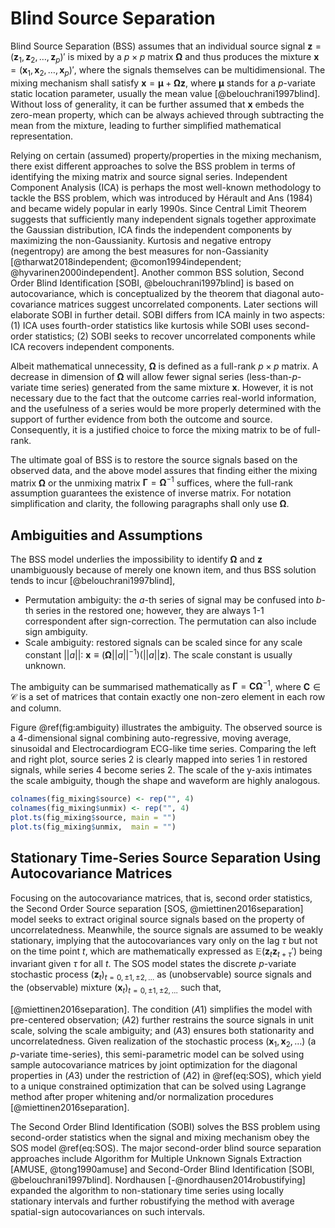 # Blind Source Separation {#sobi}

Blind Source Separation (BSS) assumes that an individual source signal $\boldsymbol{z}=(\boldsymbol{z}_1, \boldsymbol{z}_2,\dots,\boldsymbol{z}_p)'$ is mixed by a $p\times p$ matrix $\boldsymbol{\Omega}$ and thus produces the mixture $\boldsymbol{x}=(\boldsymbol{x}_1, \boldsymbol{x}_2,\dots,\boldsymbol{x}_p)'$, where the signals themselves can be multidimensional. The mixing mechanism shall satisfy $\boldsymbol x = \boldsymbol \mu + \boldsymbol\Omega \boldsymbol z$, where $\boldsymbol\mu$ stands for a $p$-variate static location parameter, usually the mean value [@belouchrani1997blind]. Without loss of generality, it can be further assumed that $\boldsymbol x$ embeds the zero-mean property, which can be always achieved through subtracting the mean from the mixture, leading to further simplified mathematical representation.

Relying on certain (assumed) property/properties in the mixing mechanism, there exist different approaches to solve the BSS problem in terms of identifying the mixing matrix and source signal series. Independent Component Analysis (ICA) is perhaps the most well-known methodology to tackle the BSS problem, which was introduced by Hérault and Ans (1984) and became widely popular in early 1990s. Since Central Limit Theorem suggests that sufficiently many independent signals together approximate the Gaussian distribution, ICA finds the independent components by maximizing the non-Gaussianity. Kurtosis and negative entropy (negentropy) are among the best measures for non-Gassianity [@tharwat2018independent; @comon1994independent; @hyvarinen2000independent]. Another common BSS solution, Second Order Blind Identification [SOBI, @belouchrani1997blind] is based on autocovariance, which is conceptualized by the theorem that diagonal auto-covariance matrices suggest uncorrelated components. Later sections will elaborate SOBI in further detail. SOBI differs from ICA mainly in two aspects: (1) ICA uses fourth-order statistics like kurtosis while SOBI uses second-order statistics; (2) SOBI seeks to recover uncorrelated components while ICA recovers independent components.

Albeit mathematical unnecessity, $\boldsymbol{\Omega}$ is defined as a full-rank $p\times p$ matrix. A decrease in dimension of $\boldsymbol{\Omega}$ will allow fewer signal series (less-than-$p$-variate time series) generated from the same mixture $\boldsymbol{x}$. However, it is not necessary due to the fact that the outcome carries real-world information, and the usefulness of a series would be more properly determined with the support of further evidence from both the outcome and source. Consequently, it is a justified choice to force the mixing matrix to be of full-rank.

The ultimate goal of BSS is to restore the source signals based on the observed data, and the above model assures that finding either the mixing matrix $\boldsymbol{\Omega}$ or the unmixing matrix $\boldsymbol{\Gamma}= \boldsymbol{\Omega}^{-1}$ suffices, where the full-rank assumption guarantees the existence of inverse matrix. For notation simplification and clarity, the following paragraphs shall only use $\boldsymbol\Omega$. 

## Ambiguities and Assumptions

The BSS model underlies the impossibility to identify $\boldsymbol\Omega$ and $\boldsymbol z$ unambiguously because of merely one known item, and thus BSS solution tends to incur [@belouchrani1997blind],

- Permutation ambiguity: the $a$-th series of signal may be confused into $b$-th series in the restored one; however, they are always 1-1 correspondent after sign-correction. The permutation can also include sign ambiguity.
- Scale ambiguity: restored signals can be scaled since for any scale constant $||a||:\ \boldsymbol x \equiv \big(\boldsymbol\Omega ||a||^{-1} \big) \big(||a|| \boldsymbol z \big)$. The scale constant is usually unknown.

The ambiguity can be summarised mathematically as $\boldsymbol\Gamma = \boldsymbol{C \Omega}^{-1}$, where $\boldsymbol C \in \mathcal C$ is a set of matrices that contain exactly one non-zero element in each row and column.

Figure \@ref(fig:ambiguity) illustrates the ambiguity. The observed source is a 4-dimensional signal combining auto-regressive, moving average, sinusoidal and Electrocardiogram ECG-like time series. Comparing the left and right plot, source series 2 is clearly mapped into series 1 in restored signals, while series 4 become series 2. The scale of the y-axis intimates the scale ambiguity, though the shape and waveform are highly analogous.

```r
colnames(fig_mixing$source) <- rep("", 4)
colnames(fig_mixing$unmix) <- rep("", 4)
plot.ts(fig_mixing$source, main = "")
plot.ts(fig_mixing$unmix,  main = "")
```

## Stationary Time-Series Source Separation Using Autocovariance Matrices

Focusing on the autocovariance matrices, that is, second order statistics, the Second Order Source separation [SOS, @miettinen2016separation] model seeks to extract original source signals based on the property of uncorrelatedness. Meanwhile, the source signals are assumed to be weakly stationary, implying that the autocovariances vary only on the lag $\tau$ but not on the time point $t$, which are mathematically expressed as $\mathbb E (\boldsymbol z_t \boldsymbol z_{t+\tau}')$ being invariant given $\tau$ for all $t$. The SOS model states the discrete $p$-variate stochastic process $(\boldsymbol z_t)_{t=0,\pm1, \pm2, \dots}$ as (unobservable) source signals and the (observable) mixture $(\boldsymbol x_t)_{t=0,\pm1, \pm2, \dots}$ such that,

\begin{equation}
\begin{aligned} 
\boldsymbol x_t = \boldsymbol{\Omega}\boldsymbol z_t,
 \text{ where } & \boldsymbol z_t \text{ satisfies }
\\ (A1)\ & \mathbb E( \boldsymbol z_t) = \boldsymbol 0 
\\ (A2)\ & \mathbb E( \boldsymbol z_t \boldsymbol z_t') = \boldsymbol I_p
\\ (A3)\ & \mathbb E( \boldsymbol z_t \boldsymbol z_{t+\tau}') = \boldsymbol\Lambda_\tau \text{ diagonal for all } \tau = 1,2,\dots
\end{aligned}    
(\#eq:SOS)
\end{equation}

[@miettinen2016separation]. The condition $(A1)$ simplifies the model with pre-centered observation; $(A2)$ further restrains the source signals in unit scale, solving the scale ambiguity; and $(A3)$ ensures both stationarity and uncorrelatedness. Given realization of the stochastic process $(\boldsymbol x_1, \boldsymbol x_2, \dots)$ (a $p$-variate time-series), this semi-parametric model can be solved using sample autocovariance matrices by joint optimization for the diagonal properties in $(A3)$ under the restriction of $(A2)$ in \@ref(eq:SOS), which yield to a unique constrained optimization that can be solved using Lagrange method after proper whitening and/or normalization procedures [@miettinen2016separation]. 

The Second Order Blind Identification (SOBI) solves the BSS problem using second-order statistics when the signal and mixing mechanism obey the SOS model \@ref(eq:SOS). The major second-order blind source separation approaches include Algorithm for Multiple Unknown Signals Extraction [AMUSE, @tong1990amuse] and Second-Order Blind Identification [SOBI, @belouchrani1997blind]. Nordhausen [-@nordhausen2014robustifying] expanded the algorithm to non-stationary time series using locally stationary intervals and further robustifying the method with average spatial-sign autocovariances on such intervals.
